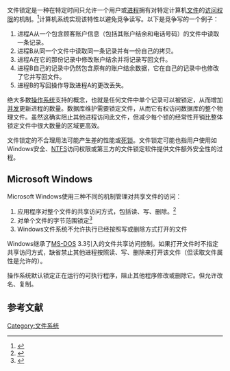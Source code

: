 {{多個問題|
{{Expand English|File locking|time=2016-09-29}}
{{Primarysources}}
}}
文件锁定是一种在特定时间只允许一个用户或[[进程|进程]]拥有对特定计算机[[文件|文件]]的[[访问权限|访问权限]]的机制。<ref>{{Cite web |url = http://blog.csdn.net/ljianhui/article/details/10075795 |title = Linux数据管理——文件锁定 |date = 2013-08-29 |language = zh |accessdate = 2016-09-29 |quote = 这是文件的一种安全的更新方式，当一个程序正在对文件进行写操作时，文件就会进入一种暂时状态，在这个状态下，如果另一个程序尝试读这个文件，它就会自动停下来等待这个状态结束 |archive-date = 2019-12-07 |archive-url = https://web.archive.org/web/20191207065635/https://blog.csdn.net/ljianhui/article/details/10075795 |dead-url = no }}</ref>计算机系统实现该特性以避免竞争读写。以下是竞争写的一个例子：

# 进程A从一个包含顾客账户信息（包括其账户结余和电话号码）的文件中读取一条记录。
# 进程B从同一个文件中读取同一条记录并有一份自己的拷贝。
# 进程A在它的那份记录中修改账户结余并将记录写回文件。
# 进程B自己的记录中仍然包含原有的账户结余数据，它在自己的记录中也修改了它并写回文件。
# 进程B的写回操作导致进程A的更改丢失。

绝大多数[[操作系统|操作系统]]支持{{tsl|en|record locking|记录锁定}}的概念，也就是任何文件中单个记录可以被锁定，从而增加[[并发|并发]]更新进程的数量。数据库维护需要锁定文件，从而它有权访问数据库的整个物理文件。虽然这确实阻止其他进程访问此文件，但减少每个锁的经常性开销比整体锁定文件中很大数量的区域更高效。

文件锁定的不合理用法可能产生差的性能或[[死锁|死锁]]。文件锁定可能也指用户使用如Windows安全、[[NTFS|NTFS]]访问权限或第三方的文件锁定软件提供文件额外安全性的过程。
== Microsoft Windows ==
Microsoft Windows使用三种不同的机制管理对共享文件的访问：
# 应用程序对整个文件的共享访问方式，包括读、写、删除。<ref>{{Cite web|url=https://docs.microsoft.com/en-us/windows/desktop/api/fileapi/nf-fileapi-createfilew#parameters|title=CreateFileW function|last=windows-sdk-content|website=docs.microsoft.com|language=en-us|access-date=2018-11-07|archive-date=2019-04-19|archive-url=https://web.archive.org/web/20190419103726/https://docs.microsoft.com/en-us/windows/desktop/api/fileapi/nf-fileapi-createfilew#parameters|dead-url=no}}</ref>
# 对单个文件的字节范围锁定<ref>{{Cite web|url=https://docs.microsoft.com/en-us/windows/desktop/api/fileapi/nf-fileapi-lockfileex|title=LockFileEx function|last=windows-sdk-content|website=docs.microsoft.com|language=en-us|access-date=2018-11-07|archive-date=2019-06-21|archive-url=https://web.archive.org/web/20190621111450/https://docs.microsoft.com/en-us/windows/desktop/api/fileapi/nf-fileapi-lockfileex|dead-url=no}}</ref>
# Windows文件系统不允许执行已经按照写或删除方式打开的文件 

Windows继承了[[MS-DOS|MS-DOS]] 3.3引入的文件共享访问控制。如果打开文件时不指定共享访问方式，缺省禁止其他进程按照读、写、删除来打开该文件（但读取文件属性是允许的）。 

操作系统默认锁定正在运行的可执行程序，阻止其他程序修改或删除它。但允许改名、复制。  


==参考文献==
<references/>
[[Category:文件系统|Category:文件系统]]